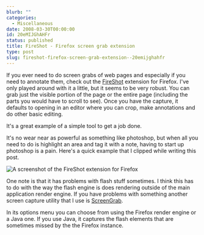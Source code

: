 ```yaml
---
blurb: ""
categories:
  - Miscellaneous
date: 2008-03-30T00:00:00
id: 20eMIJGhAHFr
status: published
title: FireShot - Firefox screen grab extension
type: post
slug: fireshot-firefox-screen-grab-extension--20emijghahfr
---
```


If you ever need to do screen grabs of web pages and especially if you need to annotate them, check out the [FireShot](http://screenshot-program.com/fireshot/) extension for Firefox. I've only played around with it a little, but it seems to be very robust. You can grab just the visible portion of the page or the entire page (including the parts you would have to scroll to see). Once you have the capture, it defaults to opening in an editor where you can crop, make annotations and do other basic editing. 

It's a great example of a simple tool to get a job done.

It's no wear near as powerful as something like photoshop, but when all you need to do is highlight an area and tag it with a note, having to start up photoshop is a pain. Here's a quick example that I clipped while writing this post. 

<Img src="screen_grab_test_2008_03.png" alt="A screenshot of the FireShot extension for Firefox" />

One note is that it has problems with flash stuff sometimes. I think this has to do with the way the flash engine is does rendering outside of the main application render engine. If you have problems with something another screen capture utility that I use is [ScreenGrab](https://addons.mozilla.org/en-US/firefox/addon/1146).

In its options menu you can choose from using the Firefox render engine or a Java one. If you use Java, it captures the flash elements that are sometimes missed by the the Firefox instance.